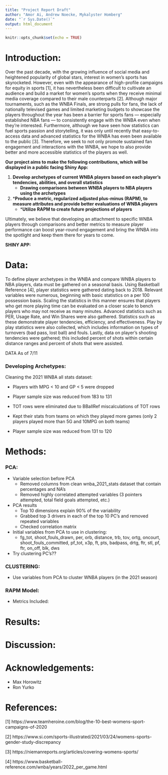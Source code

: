 ```yaml
---
title: "Project Report Draft"
author: "Amor Ai, Andrew Noecke, Mykalyster Homberg"
date: "`r Sys.Date()`"
output: html_document
---
```


```r
knitr::opts_chunk$set(echo = TRUE)
```

# Introduction:

Over the past decade, with the growing influence of social media and heightened popularity of global stars, interest in women’s sports has skyrocketed. However, even with the appearance of high-profile campaigns for equity in sports [1], it has nevertheless been difficult to cultivate an audience and build a market for women’s sports when they receive minimal media coverage compared to their male counterparts [2]. Although major tournaments, such as the WNBA Finals, are strong pulls for fans, the lack of nationally televised games and limited marketing budgets to showcase the players throughout the year has been a barrier for sports fans — especially established NBA fans — to consistently engage with the WNBA even when they’re interested. Furthermore, although we have seen how statistics can fuel sports passion and storytelling, it was only until recently that easy-to-access data and advanced statistics for the WNBA has even been available to the public [3]. Therefore, we seek to not only promote sustained fan engagement and interactions with the WNBA, we hope to also provide better and more accessible statistics of the players as well.

**Our project aims to make the following contributions, which will be displayed in a public facing Shiny App:**

1. **Develop archetypes of current WNBA players based on each player’s tendencies, abilities, and overall statistics**
    + **Drawing comparisons between WNBA players to NBA players using the archetypes**
2. ***Produce a metric, regularized adjusted plus-minus (RAPM), to measure attributes and provide better evaluations of WNBA players**
    + ***Utilize RAPM to create future projections of players**

Ultimately, we believe that developing an attachment to specific WNBA players through comparisons and better metrics to measure player performance can boost year-round engagement and bring the WNBA into the spotlight and keep them there for years to come. 

**SHINY APP:**


# Data:

To define player archetypes in the WNBA and compare WNBA players to NBA players, data must be gathered on a seasonal basis. Using Basketball Reference [4], player statistics were gathered dating back to 2018. Relevant variables were numerous, beginning with basic statistics on a per 100 possession basis. Scaling the statistics in this manner ensures that players who get more playing time can be evaluated on a closer scale to bench players who may not receive as many minutes. Advanced statistics such as PER, Usage Rate, and Win Shares were also gathered. Statistics such as these demonstrate player tendencies, efficiency, and effectiveness. Play by play statistics were also collected, which includes information on types of turnovers (bad pass, lost ball) and fouls. Lastly, data on player’s shooting tendencies were gathered; this included percent of shots within certain distance ranges and percent of shots that were assisted. 

DATA As of 7/11



### Developing Archetypes:

Cleaning the 2021 WNBA all stats dataset:

* Players with MPG < 10 and GP < 5 were dropped

* Player sample size was reduced from 183 to 131

* TOT rows were eliminated due to BBallRef miscalculations of TOT rows

* Kept their stats from teams on which they played more games (only 2 players played more than 5G and 10MPG on both teams)

* Player sample size was reduced from 131 to 120

# Methods:

### PCA:

* Variable selection before PCA
  + Removed columns from clean wnba_2021_stats dataset that contain percentages and NA’s
  + Removed highly correlated attempted variables (3 pointers attempted, total field goals attempted, etc.)

* PCA results
  + Top 10 dimensions explain 90% of the variability
  + Grabbed top 3 drivers in each of the top 10 PC's and removed repeated variables
  + Checked correlation matrix

* Initial variables from PCA to use in clustering: 
  + fg_tot, shoot_fouls_drawn, per, orb, distance, trb, tov, ortg, oncourt, shoot_fouls_committed, pf_tot, x3p, ft, pts, badpass, drtg, ftr, stl, pf, ftr, on_off, blk, dws

* Try clustering PC’s??

### CLUSTERING:

* Use variables from PCA to cluster WNBA players (in the 2021 season)


### RAPM Model:
- Metrics Included:





# Results:

# Discussion:

# Acknowledgements:

- Max Horowitz
- Ron Yurko


# References:

[1] https://www.teamheroine.com/blog/the-10-best-womens-sport-campaigns-of-2020

[2] https://www.si.com/sports-illustrated/2021/03/24/womens-sports-gender-study-discrepancy

[3] https://niemanreports.org/articles/covering-womens-sports/

[4] https://www.basketball-reference.com/wnba/years/2022_per_game.html

